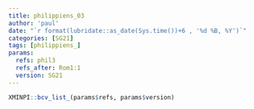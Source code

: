```yaml
---
title: philippiens_03
author: 'paul'
date: "`r format(lubridate::as_date(Sys.time())+6 , '%d %B, %Y')`"
categories: [SG21]
tags: [philippiens_]
params:
  refs: phil3
  refs_after: Rom1:1
  version: SG21
---
```


```r
XMINPI::bcv_list_(params$refs, params$version)
```

